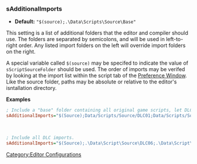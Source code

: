 <onlyinclude>
=== sAdditionalImports ===
* '''Default:''' <Code>"$(source);.\Data\Scripts\Source\Base"</Code>

This setting is a list of additional folders that the editor and compiler should use.
The folders are separated by semicolons, and will be used in left-to-right order.
Any listed import folders on the left will override import folders on the right.

A special variable called <Code>$(source)</Code> may be specifed to indicate the value of <Code>sScriptSourceFolder</Code> should be used.
The order of imports may be verifed by looking at the import list within the script tab of the [[Preference Window]].
Like the source folder, paths may be absolute or relative to the editor's isntallation directory.

'''Examples'''
<source lang="ini">
; Include a "base" folder containing all original game scripts, let DLC1 override it, and then finally override both with the source folder:
sAdditionalImports="$(Source);Data/Scripts/Source/DLC01;Data/Scripts/Source/Base"
</Source>
<BR>
<source lang="ini">
; Include all DLC imports.
sAdditionalImports="$(Source);.\Data\Script\Source\DLC06;.\Data\Script\Source\DLC05;.\Data\Script\Source\DLC04;.\Data\Script\Source\DLC03;.\Data\Script\Source\DLC02;.\Data\Script\Source\DLC01;.\Data\Script\Source\Base"
</Source>
</onlyinclude>


[[Category:Editor Configurations]]
